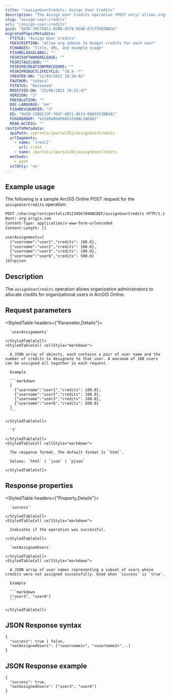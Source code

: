 ```yaml
---
title: "/assignUserCredits: Assign User Credits"
description: "The Assign User Credits operation (POST only) allows organization administrators to allocate credits for organization users in ArcGIS Online."
slug: "assign-user-credits"
url: "/assign-user-credits"
guid: "GUID-395749C1-02B8-4578-92AE-E7CF59D2BACA"
migratedTopicMetadata:
  FTITLE: "Assign User Credits"
  FDESCRIPTION: "Allow org admins to budget credits for each user"
  FCHANGES: "Title, URL, and example usage"
  FISHRELEASELABEL: ""
  FESRISOFTWARERELEASE: ""
  FESRITAGCLOUD: ""
  FESRIRECREATIONPROCEDURE: ""
  FESRIPRODUCTLIFECYCLE: "10.9 -*"
  CREATED-ON: "11/03/2021 18:38:02"
  FAUTHOR: "tohara"
  FSTATUS: "Released"
  MODIFIED-ON: "25/08/2021 10:52:47"
  VERSION: "3"
  FRESOLUTION: ""
  DOC-LANGUAGE: "en"
  FISHREVCOUNTER: "3"
  ED: "GUID-C88DC33F-7047-4871-8613-08A5552BB491"
  FUSERGROUP: "VUSERGROUPARCGISONLINEDOC"
  READ-ACCESS: ""
restInfoMetadata:
  apiPath: /portals/[portalID]/assignUserCredits
  urlSegments:
    - name: '[root]'
      url: /root
    - name: /portals/[portalID]/assignUserCredits
  methods:
    - post
  sslOnly: 'no'
---
```


## Example usage

The following is a sample ArcGIS Online POST request for the `assignUserCredits` operation:

```markdown
POST /sharing/rest/portals/0123456789ABCDEF/assignUserCredits HTTP/1.1
Host: org.arcgis.com
Content-Type: application/x-www-form-urlencoded
Content-Length: []

userAssignments=[
  {"username":"user1","credits": 100.0},
  {"username":"user2","credits": 100.0},
  {"username":"user3","credits": 100.0},
  {"username":"user6","credits": 500.0}
]&f=pjson
```

## Description

The `assignUserCredits` operation allows organization administrators to allocate credits for organizational users in ArcGIS Online.


##  Request parameters

<StyledTable headers={"Parameter,Details"}>
  <StyledTableRow>
    <StyledTableCell cellStyle="markdown">

      `userAssignments` 

    </StyledTableCell>
    <StyledTableCell cellStyle="markdown">

      A JSON array of objects, each contains a pair of user name and the number of credits to designate to that user. A maximum of 100 users can be assigned all together in each request.

      Example

      ```markdown
      [
        {"username":"user1","credits": 100.0},
        {"username":"user2","credits": 100.0},
        {"username":"user3","credits": 100.0},
        {"username":"user6","credits": 500.0}
      ]
      ```

    </StyledTableCell>
  </StyledTableRow>
  <StyledTableRow>
    <StyledTableCell cellStyle="markdown">

      `f` 

    </StyledTableCell>
    <StyledTableCell cellStyle="markdown">

      The response format. The default format is `html`.

      Values: `html` | `json` | `pjson`

    </StyledTableCell>
  </StyledTableRow>
</StyledTable>


## Response properties

<StyledTable headers={"Property,Details"}>
  <StyledTableRow>
    <StyledTableCell cellStyle="markdown">

      `success` 

    </StyledTableCell>
    <StyledTableCell cellStyle="markdown">

      Indicates if the operation was successful.

    </StyledTableCell>
  </StyledTableRow>
  <StyledTableRow>
    <StyledTableCell cellStyle="markdown">

      `notAssignedUsers` 

    </StyledTableCell>
    <StyledTableCell cellStyle="markdown">

      A JSON array of user names representing a subset of users whose credits were not assigned successfully. Used when `success` is `true`.

      Example

      ```markdown
      ["user3", "user6"]
      ```

    </StyledTableCell>
  </StyledTableRow>
</StyledTable>


## JSON Response syntax

```other
{
  "success": true | false,
  "notAssignedUsers": ["<username1>", "<username2>"...]
}
```

## JSON Response example

```other
{
  "success": true,
  "notAssignedUsers": ["user3", "user6"]
}
```